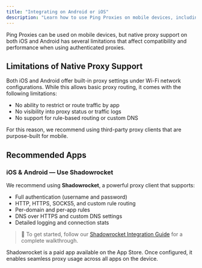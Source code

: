 ```yaml
---
title: "Integrating on Android or iOS"
description: "Learn how to use Ping Proxies on mobile devices, including setup recommendations for iOS and Android."
---
```


Ping Proxies can be used on mobile devices, but native proxy support on both iOS and Android has several limitations that affect compatibility and performance when using authenticated proxies.

## Limitations of Native Proxy Support

Both iOS and Android offer built-in proxy settings under Wi-Fi network configurations. While this allows basic proxy routing, it comes with the following limitations:

- No ability to restrict or route traffic by app
- No visibility into proxy status or traffic logs
- No support for rule-based routing or custom DNS

For this reason, we recommend using third-party proxy clients that are purpose-built for mobile.

## Recommended Apps

### iOS & Android — Use Shadowrocket

We recommend using **Shadowrocket**, a powerful proxy client that supports:

- Full authentication (username and password)
- HTTP, HTTPS, SOCKS5, and custom rule routing
- Per-domain and per-app rules
- DNS over HTTPS and custom DNS settings
- Detailed logging and connection stats

> 📘 To get started, follow our [Shadowrocket Integration Guide](/general/integration/shadowrocket) for a complete walkthrough.

Shadowrocket is a paid app available on the App Store. Once configured, it enables seamless proxy usage across all apps on the device.